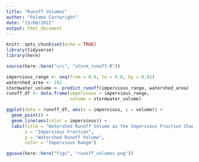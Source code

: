 ```yaml
---
title: "Runoff Volumes"
author: "Paloma Cartwright"
date: "13/08/2021"
output: html_document
---
```


```r
knitr::opts_chunk$set(echo = TRUE)
library(tidyverse)
library(here)

source(here::here("src", "storm_runoff.R"))
```


```r

impervious_range <- seq(from = 0.6, to = 0.8, by = 0.01)
watershed_area <- 182
stormwater_volume <- predict_runoff(impervious_range, watershed_area)
runoff_df <- data.frame(impervious = impervious_range, 
                        volume = stormwater_volume)

ggplot(data = runoff_df, aes(x = impervious, y = volume)) +
  geom_point() + 
  geom_line(aes(color = impervious)) +
  labs(title = "Watershed Runoff Volume as the Impervious Fraction Changes",
       x = "Impervious Fraction", 
       y = "Watershed Runoff Volume", 
       color = "Impervious Range")

ggsave(here::here("figs", "runoff_volumes.png"))

```


